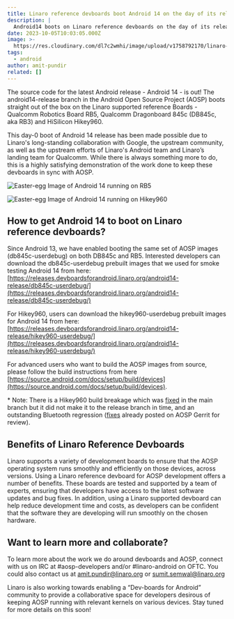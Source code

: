 ```yaml
---
title: Linaro reference devboards boot Android 14 on the day of its release
description: |
  Android14 boots on Linaro reference devboards on the day of its release
date: 2023-10-05T10:03:05.000Z
image: >-
  https://res.cloudinary.com/dl7c2wmhi/image/upload/v1758792170/linaro-website/images/blog/screenshot-2023-10-05-at-11.34.24
tags:
  - android
author: amit-pundir
related: []
---
```


The source code for the latest Android release - Android 14 - is out! The android14-release branch in the Android Open Source Project (AOSP) boots straight out of the box on the Linaro supported reference Boards - Qualcomm Robotics Board RB5, Qualcomm Dragonboard 845c (DB845c, aka RB3) and HiSilicon Hikey960.

This day-0 boot of Android 14 release has been made possible due to Linaro's long-standing collaboration with Google, the upstream community, as well as the upstream efforts of Linaro's Android team and Linaro’s landing team for Qualcomm. While there is always something more to do, this is a highly satisfying demonstration of the work done to keep these devboards in sync with AOSP.

![Easter-egg Image of Android 14 running on RB5](/linaro-website/images/blog/image-of-rb5-running-android-14)

![Easter-egg Image of Android 14 running on Hikey960](/linaro-website/images/blog/image-of-hikey960-running-android-14)

## How to get Android 14 to boot on Linaro reference devboards?

Since Android 13, we have enabled booting the same set of AOSP images (db845c-userdebug) on both DB845c and RB5. Interested developers can download the db845c-userdebug prebuilt images that we used for smoke testing Android 14 from here: [https://releases.devboardsforandroid.linaro.org/android14-release/db845c-userdebug/](https://releases.devboardsforandroid.linaro.org/android14-release/db845c-userdebug/)

For Hikey960, users can download the hikey960-userdebug prebuilt images for Android 14 from here: [https://releases.devboardsforandroid.linaro.org/android14-release/hikey960-userdebug/](https://releases.devboardsforandroid.linaro.org/android14-release/hikey960-userdebug/)

For advanced users who want to build the AOSP images from source, please follow the build instructions from here [https://source.android.com/docs/setup/build/devices](https://source.android.com/docs/setup/build/devices).

\* Note: There is a Hikey960 build breakage which was [fixed](https://android.googlesource.com/device/linaro/hikey/+/743f509b2c692c67076d7a1ff7c2e297a06ff5d5) in the main branch but it did not make it to the release branch in time, and an outstanding Bluetooth regression ([fixes](https://android-review.googlesource.com/c/platform/packages/modules/Bluetooth/+/2765386) already posted on AOSP Gerrit for review).

## Benefits of Linaro Reference Devboards

Linaro supports a variety of development boards to ensure that the AOSP operating system runs smoothly and efficiently on those devices, across versions. Using a Linaro reference devboard for AOSP development offers a number of benefits. These boards are tested and supported by a team of experts, ensuring that developers have access to the latest software updates and bug fixes. In addition, using a Linaro supported devboard can help reduce development time and costs, as developers can be confident that the software they are developing will run smoothly on the chosen hardware.

## Want to learn more and collaborate?

To learn more about the work we do around devboards and AOSP, connect with us on IRC at #aosp-developers and/or #linaro-android on OFTC. You could also contact us at amit.pundir@linaro.org or sumit.semwal@linaro.org

Linaro is also working towards enabling a “Dev-boards for Android” community to provide a collaborative space for developers desirous of keeping AOSP running with relevant kernels on various devices. Stay tuned for more details on this soon!
